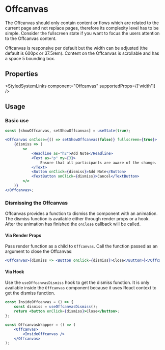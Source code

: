 
<Meta of={OffcanvasStories} />

# Offcanvas

The Offcanvas should only contain content or flows which are related to the current page and not replace pages, therefore
its complexity level has to be simple. Consider the fullscreen state if you want to focus the users attention to the Offcanvas
content.

Offcanvas is responsive per default but the width can be adjusted (the default is 600px or 37.5rem). Content on the Offcanvas
is scrollable and has a space 5 bounding box.

<Primary />

## Properties

<ArgTypes of={OffcanvasStories} />

<StyledSystemLinks component="Offcanvas" supportedProps={['width']} />

## Usage

### Basic use

```jsx
const [showOffcanvas, setShowOffcanvas] = useState(true);

<Offcanvas onClose={() => setShowOffcanvas(false)} fullscreen={true}>
    {dismiss => (
        <>
            <Headline as="h2">Add Note</Headline>
            <Text as="p" my={3}>
                Ensure that all participants are aware of the change.
            </Text>
            <Button onClick={dismiss}>Add Note</Button>
            <TextButton onClick={dismiss}>Cancel</TextButton>
        </>
    )}
</Offcanvas>;
```

### Dismissing the Offcanvas

Offcanvas provides a function to dismiss the component with an animation. The
dismiss function is available either through render props or a hook. After the
animation has finished the `onClose` callback will be called.

#### Via Render Props

Pass render function as a child to `Offcanvas`. Call the function passed as an argument to close the Offcanvas:

```jsx
<Offcanvas>{dismiss => <Button onClick={dismiss}>Close</Button>}</Offcanvas>
```

#### Via Hook

Use the `useOffcanvasDismiss` hook to get the dismiss function. It is only available inside the `Offcanvas` component because
it uses React context to get the dismiss function.

```jsx
const InsideOffcanvas = () => {
    const dismiss = useOffcanvasDismiss();
    return <button onClick={dismiss}>Close</button>;
};

const OffcanvasWrapper = () => (
    <Offcanvas>
        <InsideOffcanvas />
    </Offcanvas>
);
```

<Stories includePrimary={false} />
